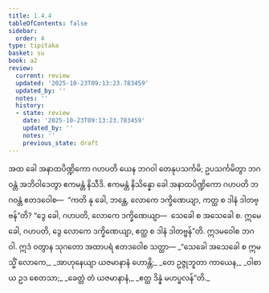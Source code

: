 ```yaml
---
title: 1.4.4
tableOfContents: false
sidebar:
  order: 4
type: tipitaka
basket: su
book: a2
review:
  current: review
  updated: '2025-10-23T09:13:23.783459'
  updated_by: ''
  notes: ''
  history:
  - state: review
    date: '2025-10-23T09:13:23.783459'
    updated_by: ''
    notes: ''
    previous_state: draft
---
```



<ReviewStatus review={frontmatter.review} showDetails={true} />

<HypothesisAnnotation frontmatter={frontmatter} />

<DynamicBreadcrumb />

<Division number="36" book="a2" e="ch" v="15" p="64">

<Paragraph number="76" book="a2">
အထ ခေါ အနာထပိဏ္ဍိကော ဂဟပတိ ယေန ဘဂဝါ တေနုပသင်္ကမိ; ဥပသင်္ကမိတွာ ဘဂဝန္တံ အဘိဝါဒေတွာ ဧကမန္တံ နိသီဒိ. ဧကမန္တံ နိသိန္နော ခေါ အနာထပိဏ္ဍိကော ဂဟပတိ ဘဂဝန္တံ ဧတဒဝေါစ—  “ကတိ နု ခေါ, ဘန္တေ, လောကေ ဒက္ခိဏေယျာ, ကတ္ထ စ ဒါနံ ဒါတဗ္ဗန်”တိ? “ဒွေ ခေါ, ဂဟပတိ, လောကေ ဒက္ခိဏေယျာ—  သေခေါ စ အသေခေါ စ. ဣမေ ခေါ, ဂဟပတိ, ဒွေ လောကေ ဒက္ခိဏေယျာ, ဧတ္ထ စ ဒါနံ ဒါတဗ္ဗန်”တိ.
</Paragraph>

<Paragraph number="77" book="a2">
ဣဒမဝေါစ ဘဂဝါ. ဣဒံ ဝတွာန သုဂတော အထာပရံ ဧတဒဝေါစ သတ္ထာ—
</Paragraph>

<Paragraph number="78" type="verses" book="a2">
_“သေခေါ အသေခေါ စ ဣမသ္မိံ လောကေ,_  
_အာဟုနေယျာ ယဇမာနာနံ ဟောန္တိ;_  
_တေ ဥဇ္ဇုဘူတာ ကာယေန,_  
_ဝါစာယ ဥဒ စေတသာ;_  
_ခေတ္တံ တံ ယဇမာနာနံ,_  
_ဧတ္ထ ဒိန္နံ မဟပ္ဖလန်”တိ._
</Paragraph>
</Division>